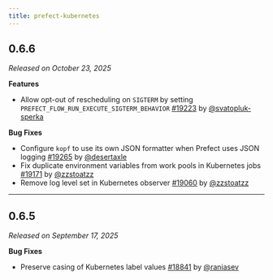 ```yaml
---
title: prefect-kubernetes
---
```


## 0.6.6

_Released on October 23, 2025_

**Features**

- Allow opt-out of rescheduling on `SIGTERM` by setting `PREFECT_FLOW_RUN_EXECUTE_SIGTERM_BEHAVIOR` [#19223](https://github.com/PrefectHQ/prefect/pull/19223) by [@svatopluk-sperka](https://github.com/svatopluk-sperka)

**Bug Fixes**

- Configure `kopf` to use its own JSON formatter when Prefect uses JSON logging [#19265](https://github.com/PrefectHQ/prefect/pull/19265) by [@desertaxle](https://github.com/desertaxle)
- Fix duplicate environment variables from work pools in Kubernetes jobs [#19171](https://github.com/PrefectHQ/prefect/pull/19171) by [@zzstoatzz](https://github.com/zzstoatzz)
- Remove log level set in Kubernetes observer [#19060](https://github.com/PrefectHQ/prefect/pull/19060) by [@zzstoatzz](https://github.com/zzstoatzz)


---

## 0.6.5

_Released on September 17, 2025_

**Bug Fixes**

- Preserve casing of Kubernetes label values [#18841](https://github.com/PrefectHQ/prefect/pull/18841) by [@raniasev](https://github.com/raniasev)
